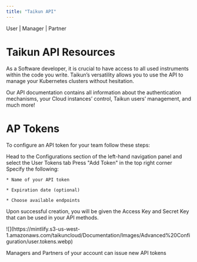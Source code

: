 ```yaml
---
title: "Taikun API"
---
```


<Icon icon="user" iconType="solid" /> User | <Icon icon="user-tie" iconType="solid" /> Manager | <Icon icon="handshake" iconType="solid" /> Partner

# Taikun API Resources

As a Software developer, it is crucial to have access to all used instruments within the code you write. Taikun’s versatility allows you to use the API to manage your Kubernetes clusters without hesitation.

Our API documentation contains all information about the authentication mechanisms, your Cloud instances’ control, Taikun users’ management, and much more!

# AP Tokens

To configure an API token for your team follow these steps:

<Steps>
  <Step title="First Step">
    Head to the Configurations section of the left-hand navigation panel and select the User Tokens tab
  </Step>

  <Step title="Second Step">
    Press "Add Token" in the top right corner
  </Step>

  <Step title="Third Step">
    Specify the following:

    * Name of your API token

    * Expiration date (optional)

    * Choose available endpoints
  </Step>
</Steps>

Upon successful creation, you will be given the Access Key and Secret Key that can be used in your API methods.

<Frame caption="User tokens">
  ![](https://mintlify.s3-us-west-1.amazonaws.com/taikuncloud/Documentation/Images/Advanced%20Configuration/user.tokens.webp)
</Frame>

<Note>Managers and Partners of your account can issue new API tokens</Note>